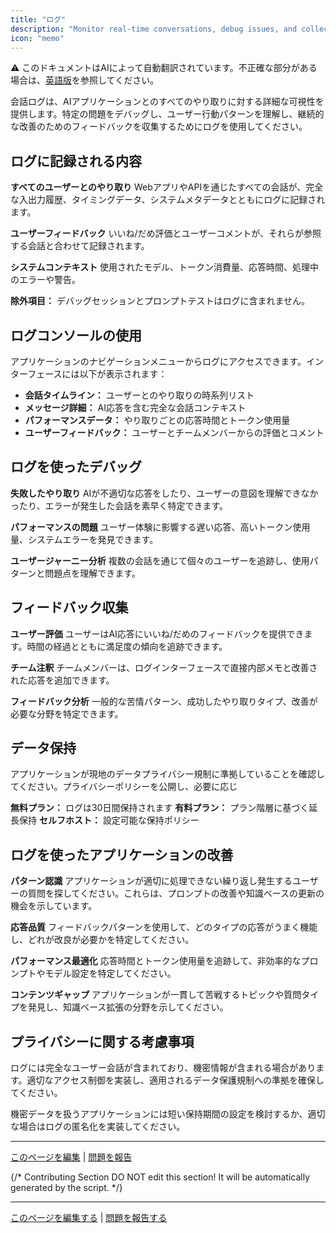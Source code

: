 ```yaml
---
title: "ログ"
description: "Monitor real-time conversations, debug issues, and collect user feedback"
icon: "memo"
---
```


<Note> ⚠️ このドキュメントはAIによって自動翻訳されています。不正確な部分がある場合は、[英語版](/en/documentation/pages/monitor/logs)を参照してください。</Note>


会話ログは、AIアプリケーションとのすべてのやり取りに対する詳細な可視性を提供します。特定の問題をデバッグし、ユーザー行動パターンを理解し、継続的な改善のためのフィードバックを収集するためにログを使用してください。

## ログに記録される内容

**すべてのユーザーとのやり取り**
WebアプリやAPIを通じたすべての会話が、完全な入出力履歴、タイミングデータ、システムメタデータとともにログに記録されます。

**ユーザーフィードバック**
いいね/だめ評価とユーザーコメントが、それらが参照する会話と合わせて記録されます。

**システムコンテキスト**
使用されたモデル、トークン消費量、応答時間、処理中のエラーや警告。

**除外項目：** デバッグセッションとプロンプトテストはログに含まれません。

## ログコンソールの使用

アプリケーションのナビゲーションメニューからログにアクセスできます。インターフェースには以下が表示されます：

- **会話タイムライン：** ユーザーとのやり取りの時系列リスト
- **メッセージ詳細：** AI応答を含む完全な会話コンテキスト
- **パフォーマンスデータ：** やり取りごとの応答時間とトークン使用量
- **ユーザーフィードバック：** ユーザーとチームメンバーからの評価とコメント

## ログを使ったデバッグ

**失敗したやり取り**
AIが不適切な応答をしたり、ユーザーの意図を理解できなかったり、エラーが発生した会話を素早く特定できます。

**パフォーマンスの問題**
ユーザー体験に影響する遅い応答、高いトークン使用量、システムエラーを発見できます。

**ユーザージャーニー分析**
複数の会話を通じて個々のユーザーを追跡し、使用パターンと問題点を理解できます。

## フィードバック収集

**ユーザー評価**
ユーザーはAI応答にいいね/だめのフィードバックを提供できます。時間の経過とともに満足度の傾向を追跡できます。

**チーム注釈**
チームメンバーは、ログインターフェースで直接内部メモと改善された応答を追加できます。

**フィードバック分析**
一般的な苦情パターン、成功したやり取りタイプ、改善が必要な分野を特定できます。

## データ保持

<Warning>
アプリケーションが現地のデータプライバシー規制に準拠していることを確認してください。プライバシーポリシーを公開し、必要に応じ
</Warning>

**無料プラン：** ログは30日間保持されます
**有料プラン：** プラン階層に基づく延長保持
**セルフホスト：** 設定可能な保持ポリシー

## ログを使ったアプリケーションの改善

**パターン認識**
アプリケーションが適切に処理できない繰り返し発生するユーザーの質問を探してください。これらは、プロンプトの改善や知識ベースの更新の機会を示しています。

**応答品質**
フィードバックパターンを使用して、どのタイプの応答がうまく機能し、どれが改良が必要かを特定してください。

**パフォーマンス最適化**
応答時間とトークン使用量を追跡して、非効率的なプロンプトやモデル設定を特定してください。

**コンテンツギャップ**
アプリケーションが一貫して苦戦するトピックや質問タイプを発見し、知識ベース拡張の分野を示してください。

## プライバシーに関する考慮事項

ログには完全なユーザー会話が含まれており、機密情報が含まれる場合があります。適切なアクセス制御を実装し、適用されるデータ保護規制への準拠を確保してください。

機密データを扱うアプリケーションには短い保持期間の設定を検討するか、適切な場合はログの匿名化を実装してください。

---

[このページを編集](https://github.com/langgenius/dify-docs/edit/main/en/guides/annotation/logs.mdx) | [問題を報告](https://github.com/langgenius/dify-docs/issues/new?template=docs.yml)

{/*
Contributing Section
DO NOT edit this section!
It will be automatically generated by the script.
*/}

---

[このページを編集する](https://github.com/langgenius/dify-docs/edit/main/ja-jp/documentation/pages/monitor/logs.mdx) | [問題を報告する](https://github.com/langgenius/dify-docs/issues/new?template=docs.yml)

